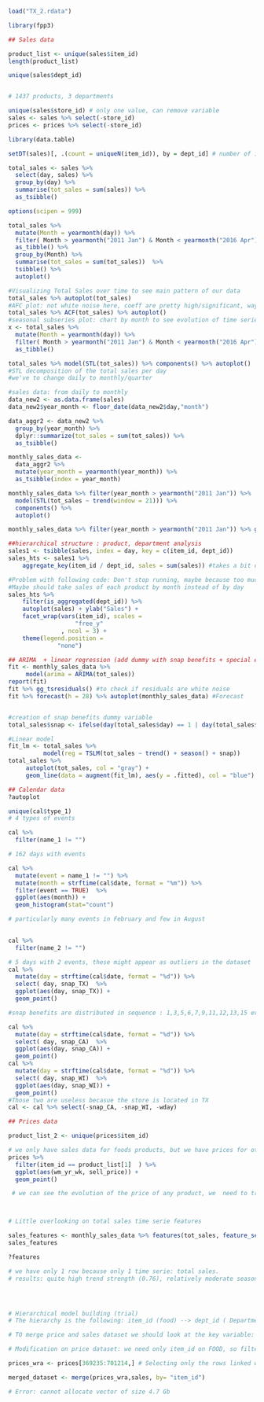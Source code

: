 
```r
load("TX_2.rdata")
```

```r
library(fpp3)

## Sales data

product_list <- unique(sales$item_id) 
length(product_list)

unique(sales$dept_id)


# 1437 products, 3 departments

unique(sales$store_id) # only one value, can remove variable
sales <- sales %>% select(-store_id)
prices <- prices %>% select(-store_id)

library(data.table) 

setDT(sales)[, .(count = uniqueN(item_id)), by = dept_id] # number of items per department

total_sales <- sales %>%
  select(day, sales) %>%
  group_by(day) %>%
  summarise(tot_sales = sum(sales)) %>%
  as_tsibble()

options(scipen = 999)

total_sales %>%
  mutate(Month = yearmonth(day)) %>%
  filter( Month > yearmonth("2011 Jan") & Month < yearmonth("2016 Apr") ) %>%
  as_tibble() %>%
  group_by(Month) %>%
  summarise(tot_sales = sum(tot_sales))  %>%
  tsibble() %>%
  autoplot()
```

```r
#Visualizing Total Sales over time to see main pattern of our data
total_sales %>% autoplot(tot_sales)
#AFC plot: not white noise here, coeff are pretty high/significant, way above confidence interval most of the time: seems to have a strong pattern/seasonality
total_sales %>% ACF(tot_sales) %>% autoplot()
#seasonal subseries plot: chart by month to see evolution of time series during the years for a particular month
x <- total_sales %>%
  mutate(Month = yearmonth(day)) %>%
  filter( Month > yearmonth("2011 Jan") & Month < yearmonth("2016 Apr") ) %>%
  as_tibble()
```

```r
total_sales %>% model(STL(tot_sales)) %>% components() %>% autoplot()
#STL decomposition of the total sales per day
#we've to change daily to monthly/quarter
```

```r
#sales data: from daily to monthly
data_new2 <- as.data.frame(sales)
data_new2$year_month <- floor_date(data_new2$day,"month")

data_aggr2 <- data_new2 %>%
  group_by(year_month) %>% 
  dplyr::summarize(tot_sales = sum(tot_sales)) %>% 
  as_tsibble()

monthly_sales_data <-
  data_aggr2 %>%
  mutate(year_month = yearmonth(year_month)) %>%
  as_tsibble(index = year_month)

monthly_sales_data %>% filter(year_month > yearmonth("2011 Jan")) %>% 
  model(STL(tot_sales ~ trend(window = 21))) %>%
  components() %>%
  autoplot()

monthly_sales_data %>% filter(year_month > yearmonth("2011 Jan")) %>% gg_subseries(tot_sales) + ylab("Total Sales") + xlab("Year")
```

```r
##hierarchical structure : product, department analysis
sales1 <- tsibble(sales, index = day, key = c(item_id, dept_id))
sales_hts <- sales1 %>%
    aggregate_key(item_id / dept_id, sales = sum(sales)) #takes a bit of time

#Problem with following code: Don't stop running, maybe because too much data
#Maybe should take sales of each product by month instead of by day
sales_hts %>%
    filter(is_aggregated(dept_id)) %>%
    autoplot(sales) + ylab("Sales") +
    facet_wrap(vars(item_id), scales =
                   "free_y"
               , ncol = 3) +
    theme(legend.position =
              "none")

## ARIMA  + linear regression (add dummy with snap benefits + special events)
fit <- monthly_sales_data %>% 
     model(arima = ARIMA(tot_sales))
report(fit)
fit %>% gg_tsresiduals() #to check if residuals are white noise
fit %>% forecast(h = 28) %>% autoplot(monthly_sales_data) #Forecast


#creation of snap benefits dummy variable
total_sales$snap <- ifelse(day(total_sales$day) == 1 | day(total_sales$day) == 3 | day(total_sales$day) == 5 | day(total_sales$day) == 6 | day(total_sales$day) == 7 | day(total_sales$day) == 9 | day(total_sales$day) == 11 |  day(total_sales$day) == 12 | day(total_sales$day) == 13 | day(total_sales$day) == 15, "TRUE", "FALSE") #or O and 1

#Linear model
fit_lm <- total_sales %>%
          model(reg = TSLM(tot_sales ~ trend() + season() + snap))
total_sales %>%
     autoplot(tot_sales, col = "gray") +
     geom_line(data = augment(fit_lm), aes(y = .fitted), col = "blue") #too compact, should make it wider so that can interpret it better, or maybe plot is not correct ?

```

```r
## Calendar data
?autoplot

unique(cal$type_1) 
# 4 types of events

cal %>%
  filter(name_1 != "") 

# 162 days with events

cal %>%
  mutate(event = name_1 != "") %>%
  mutate(month = strftime(cal$date, format = "%m")) %>%
  filter(event == TRUE)  %>%
  ggplot(aes(month)) +
  geom_histogram(stat="count")

# particularly many events in February and few in August
  

cal %>%
  filter(name_2 != "") 

# 5 days with 2 events, these might appear as outliers in the dataset
cal %>%
  mutate(day = strftime(cal$date, format = "%d")) %>%
  select( day, snap_TX)  %>%
  ggplot(aes(day, snap_TX)) +
  geom_point() 

#snap benefits are distributed in sequence : 1,3,5,6,7,9,11,12,13,15 every month throughout the data set

cal %>%
  mutate(day = strftime(cal$date, format = "%d")) %>%
  select( day, snap_CA)  %>%
  ggplot(aes(day, snap_CA)) +
  geom_point()
cal %>%
  mutate(day = strftime(cal$date, format = "%d")) %>%
  select( day, snap_WI)  %>%
  ggplot(aes(day, snap_WI)) +
  geom_point() 
#Those two are useless becasue the store is located in TX
cal <- cal %>% select(-snap_CA, -snap_WI, -wday)
```

```r
## Prices data

product_list_2 <- unique(prices$item_id)

# we only have sales data for foods products, but we have prices for other products 
prices %>%
  filter(item_id == product_list[1]  ) %>%
  ggplot(aes(wm_yr_wk, sell_price)) +
  geom_point()

 # we can see the evolution of the price of any product, we  need to transform the wm_yr_wk variable to get a continuous time variable



# Little overlooking on total sales time serie features

sales_features <- monthly_sales_data %>% features(tot_sales, feature_set(pkgs = "feasts"))
sales_features

?features

# we have only 1 row because only 1 time serie: total sales.
# results: quite high trend strength (0.76), relatively moderate seasonality strenght (0.48)....




# Hierarchical model building (trial)
# The hierarchy is the following: item_id (food) --> dept_id ( Department) --> store_id (store), Actually we only have one store: TX_2 for the hierarchical building should we keep it or not? (probably not, question to ask)

# TO merge price and sales dataset we should look at the key variable: item_id

# Modification on price dataset: we need only item_id on FOOD, so filter on that

prices_wra <- prices[369235:701214,] # Selecting only the rows linked with FOODS products.

merged_dataset <- merge(prices_wra,sales, by= "item_id")

# Error: cannot allocate vector of size 4.7 Gb






```
